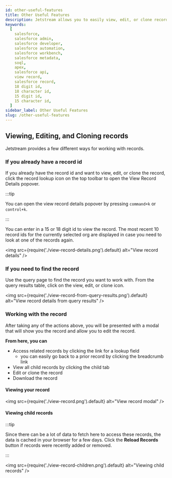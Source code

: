 ```yaml
---
id: other-useful-features
title: Other Useful Features
description: Jetstream allows you to easily view, edit, or clone records in Salesforce.
keywords:
  [
    salesforce,
    salesforce admin,
    salesforce developer,
    salesforce automation,
    salesforce workbench,
    salesforce metadata,
    soql,
    apex,
    salesforce api,
    view record,
    salesforce record,
    18 digit id,
    18 character id,
    15 digit id,
    15 character id,
  ]
sidebar_label: Other Useful Features
slug: /other-useful-features
---
```



## Viewing, Editing, and Cloning records

Jetstream provides a few different ways for working with records.

### If you already have a record id

If you already have the record id and want to view, edit, or clone the record, click the <RecordLookupIcon className="icon inline" /> record lookup icon on the top toolbar to open the View Record Details popover.

:::tip

You can open the view record details popover by pressing `command+k` or `control+k`.

:::

You can enter in a 15 or 18 digit id to view the record. The most recent 10 record ids for the currently selected org are displayed in case you need to look at one of the records again.

<img src={require('./view-record-details.png').default} alt="View record details" />

### If you need to find the record

Use the query page to find the record you want to work with. From the query results table, click on the view, edit, or clone icon.

<img src={require('./view-record-from-query-results.png').default} alt="View record details from query results" />

### Working with the record

After taking any of the actions above, you will be presented with a modal that will show you the record and allow you to edit the record.

**From here, you can**

- Access related records by clicking the link for a lookup field
  - you can easily go back to a prior record by clicking the breadcrumb link
- View all child records by clicking the child tab
- Edit or clone the record
- Download the record

#### Viewing your record

<img src={require('./view-record.png').default} alt="View record modal" />

#### Viewing child records

:::tip

Since there can be a lot of data to fetch here to access these records, the data is cached in your browser for a few days. Click the **Reload Records** button if records were recently added or removed.

:::

<img src={require('./view-record-children.png').default} alt="Viewing child records" />
